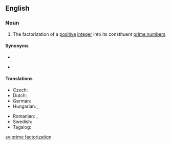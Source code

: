 ==English==
{{wikipedia|Integer factorization}}

===Noun===
{{en-noun}}

# {{lb|en|mathematics}} The factorization of a [[positive]] [[integer]] into its constituent [[prime number]]s

====Synonyms====
* {{l|en|integer factorization}}
* {{l|en|prime decomposition}} {{qualifier|rare}}

====Translations====
{{trans-top|factorization of a positive integer}}
* Czech: {{t|cs|prvočíselný rozklad|m}}
* Dutch: {{t|nl|priemfactorisatie}}
* German: {{t+|de|Primfaktorzerlegung|f}}
* Hungarian: {{t|hu|prímfaktorizáció}}, {{t|hu|prímfelbontás}}
{{trans-mid}}
* Romanian: {{t|ro|prim-factorizare|f}}, {{t|ro|factorizare în primi factori|f}}
* Swedish: {{t+|sv|primtalsfaktorisering}}
* Tagalog: {{t|tl|balhong pagbungkag}}
{{trans-bottom}}

[[sv:prime factorization]]